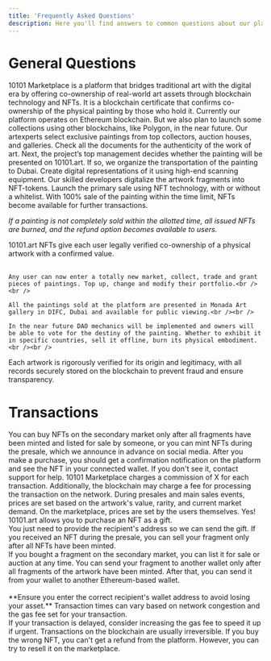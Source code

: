 ```yaml
---
title: 'Frequently Asked Questions'
description: Here you'll find answers to common questions about our platform
---
```


# General Questions


<AccordionGroup>
  <Accordion title="What is 10101 Marketplace?">
10101 Marketplace is a platform that bridges traditional art with the digital era by offering co-ownership of real-world art assets through blockchain technology and NFTs.
  </Accordion>

  <Accordion title="What are NFTs on 10101.art?">
It is a blockchain certificate that confirms co-ownership of the physical painting by those who hold it.
  </Accordion>

  <Accordion title="What blockchain do we use?">
Currently our platform operates on Ethereum blockchain. But we also plan to launch some collections using other blockchains, like Polygon, in the near future.
  </Accordion>

  <Accordion title="How does the platform function?">
<Steps>
  <Step title="First Step">
Our artexperts select exclusive paintings from top collectors, auction houses, and galleries. Check all the documents for the authenticity of the work of art.
  </Step>
  <Step title="Second Step">
Next, the project’s top management decides whether the painting will be presented on 10101.art. If so, we organize the transportation of the painting to Dubai. Create digital representations of it using high-end scanning equipment.
  </Step>
  <Step title="Third Step">
Our skilled developers digitalize the artwork fragments into NFT-tokens. Launch the primary sale using NFT technology, with or without a whitelist.
  </Step>
   <Step title="Fourth Step">
With 100% sale of the painting within the time limit, NFTs become available for further transactions.
  </Step>
</Steps>


*If a painting is not completely sold within the allotted time, all issued NFTs are burned, and the refund option becomes available to users.*
  </Accordion>

 <Accordion title="What benefits does an NFT owner receive?">
	10101.art NFTs give each user legally verified co-ownership of a physical artwork with a confirmed value. <br /><br />

	Any user can now enter a totally new market, collect, trade and grant pieces of paintings. Top up, change and modify their portfolio.<br /><br />

	All the paintings sold at the platform are presented in Monada Art gallery in DIFC, Dubai and available for public viewing.<br /><br />

	In the near future DAO mechanics will be implemented and owners will be able to vote for the destiny of the painting. Whether to exhibit it in specific countries, sell it offline, burn its physical embodiment.<br /><br />
</Accordion>

<Accordion title="How does 10101.art verify the authenticity of artworks?
">
	Each artwork is rigorously verified for its origin and legitimacy, with all records securely stored on the blockchain to prevent fraud and ensure transparency.
</Accordion>
</AccordionGroup>


# Transactions

<AccordionGroup>
  <Accordion title="How can I buy NFTs on Marketplace?">
	You can buy NFTs on the secondary market only after all fragments have been minted and listed for sale by someone, or you can mint NFTs during the presale, which we announce in advance on social media.
  </Accordion>

  <Accordion title="How do I know if my NFT purchase was successful?">
	After you make a purchase, you should get a confirmation notification on the platform and see the NFT in your connected wallet. If you don't see it, contact support for help.
  </Accordion>

  <Accordion title="Are there fees for buying or selling NFTs?">
	10101 Marketplace charges a commission of X for each transaction. Additionally, the blockchain may charge a fee for processing the transaction on the network.
  </Accordion>

  <Accordion title="How are NFT prices determined?">
	During presales and main sales events, prices are set based on the artwork's value, rarity, and current market demand. On the marketplace, prices are set by the users themselves.
  </Accordion>

  <Accordion title="Can I buy an NFT as a gift for someone else?">
	Yes! 10101.art allows you to purchase an NFT as a gift. <br/ >
	You just need to provide the recipient's address so we can send the gift.
  </Accordion>

  <Accordion title="How can I sell my NFT?">
	If you received an NFT during the presale, you can sell your fragment only after all NFTs have been minted. <br/ >
	If you bought a fragment on the secondary market, you can list it for sale or auction at any time.
  </Accordion>

  <Accordion title="Can I transfer my NFT to another wallet?">
	You can send your fragment to another wallet only after all fragments of the artwork have been minted. After that, you can send it from your wallet to another Ethereum-based wallet.<br/ ><br/ > **Ensure you enter the correct recipient's wallet address to avoid losing your asset.**
  </Accordion>

  <Accordion title="Why is my purchase taking so long to process?">
	Transaction times can vary based on network congestion and the gas fee set for your transaction.<br/ > If your transaction is delayed, consider increasing the gas fee to speed it up if urgent.
  </Accordion>

  <Accordion title="What if I buy the wrong NFT? Can I get a refund?">
	Transactions on the blockchain are usually irreversible. If you buy the wrong NFT, you can't get a refund from the platform. However, you can try to resell it on the marketplace.
  </Accordion>
</AccordionGroup>








